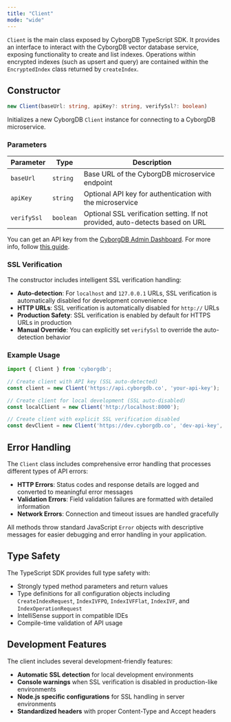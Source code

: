 ```yaml
---
title: "Client"
mode: "wide"
---
```


`Client` is the main class exposed by CyborgDB TypeScript SDK. It provides an interface to interact with the CyborgDB vector database service, exposing functionality to create and list indexes. Operations within encrypted indexes (such as upsert and query) are contained within the `EncryptedIndex` class returned by `createIndex`.

## Constructor

```typescript
new Client(baseUrl: string, apiKey?: string, verifySsl?: boolean)
```

Initializes a new CyborgDB `Client` instance for connecting to a CyborgDB microservice.

### Parameters

| Parameter | Type | Description |
|-----------|------|-------------|
| `baseUrl` | `string` | Base URL of the CyborgDB microservice endpoint |
| `apiKey` | `string` | Optional API key for authentication with the microservice |
| `verifySsl` | `boolean` | Optional SSL verification setting. If not provided, auto-detects based on URL |

You can get an API key from the [CyborgDB Admin Dashboard](https://cyborgdb.co). For more info, follow [this guide](../../../intro/get-api-key).

### SSL Verification

The constructor includes intelligent SSL verification handling:

- **Auto-detection**: For `localhost` and `127.0.0.1` URLs, SSL verification is automatically disabled for development convenience
- **HTTP URLs**: SSL verification is automatically disabled for `http://` URLs
- **Production Safety**: SSL verification is enabled by default for HTTPS URLs in production
- **Manual Override**: You can explicitly set `verifySsl` to override the auto-detection behavior

### Example Usage

```typescript
import { Client } from 'cyborgdb';

// Create client with API key (SSL auto-detected)
const client = new Client('https://api.cyborgdb.co', 'your-api-key');

// Create client for local development (SSL auto-disabled)
const localClient = new Client('http://localhost:8000');

// Create client with explicit SSL verification disabled
const devClient = new Client('https://dev.cyborgdb.co', 'dev-api-key', false);
```

## Error Handling

The `Client` class includes comprehensive error handling that processes different types of API errors:

- **HTTP Errors**: Status codes and response details are logged and converted to meaningful error messages
- **Validation Errors**: Field validation failures are formatted with detailed information
- **Network Errors**: Connection and timeout issues are handled gracefully

All methods throw standard JavaScript `Error` objects with descriptive messages for easier debugging and error handling in your application.

## Type Safety

The TypeScript SDK provides full type safety with:

- Strongly typed method parameters and return values
- Type definitions for all configuration objects including `CreateIndexRequest`, `IndexIVFPQ`, `IndexIVFFlat`, `IndexIVF`, and `IndexOperationRequest`
- IntelliSense support in compatible IDEs
- Compile-time validation of API usage

## Development Features

The client includes several development-friendly features:

- **Automatic SSL detection** for local development environments
- **Console warnings** when SSL verification is disabled in production-like environments
- **Node.js specific configurations** for SSL handling in server environments
- **Standardized headers** with proper Content-Type and Accept headers
